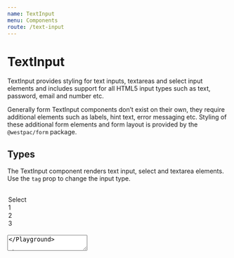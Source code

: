 ```yaml
---
name: TextInput
menu: Components
route: /text-input
---
```



# TextInput

TextInput provides styling for text inputs, textareas and select input elements and includes support for all HTML5 input types such as text, password, email and number etc.

Generally form TextInput components don’t exist on their own, they require additional elements such as labels, hint text, error messaging etc. Styling of these additional form elements and form layout is provided by the `@westpac/form` package.

## Types

The TextInput component renders text input, select and textarea elements. Use the `tag` prop to change the input type.

<Playground>
	<Text />
	<br />
	<Select">
		<option>Select</option>
		<option>1</option>
		<option>2</option>
		<option>3</option>
	</Select>
	<br />
	<Textarea />
</Playground>

## Sizes

Input fields are available in four sizes; in addition to the default (Medium) size, there are two larger sizes (Extra large and Large) and one smaller size (Small). These sizes align with other form element sizes. We generally use Large for mobile apps.

<Playground>
	<Text size="small" placeholder="Small" />
	<br />
	<Text size="medium" placeholder="Medium" />
	<br />
	<Text size="large" placeholder="Large" />
	<br />
	<Text size="xlarge" placeholder="Extra large" />
</Playground>

## Invalid

<Playground>
	<Text invalid />
</Playground>

## Disabled

<Playground>
	<Text disabled />
</Playground>

## Readonly

<Playground>
	<Text readOnly value="This value is readonly" />
</Playground>

## Inline

TextInput components are block-level by default. You can render inline inputs by passing an `inline` prop to the wrapping Form component.

<Playground>
	<Form>
		<Text inline /> <Text inline /> <Button type="submit">Submit</Button>
	</Form>
</Playground>

## Fixed width

Use fixed width sizing classes to set a maximum width based on character length. These classes are particularly useful for content that has a specific, known length such as postcodes, telephone numbers and dates etc.

<Playground>
	<Text width={2} placeholder={2} />
	<br />
	<Text width={3} placeholder={3} />
	<br />
	<Text width={4} placeholder={4} />
	<br />
	<Text width={5} placeholder={5} />
	<br />
	<Text width={10} placeholder={10} />
	<br />
	<Text width={20} placeholder={20} />
	<br />
	<Text width={30} placeholder={30} />
</Playground>

## Props

### Text

<Props of={Text} />

### Textarea

<Props of={Textarea} />

### Select

<Props of={Select} />
